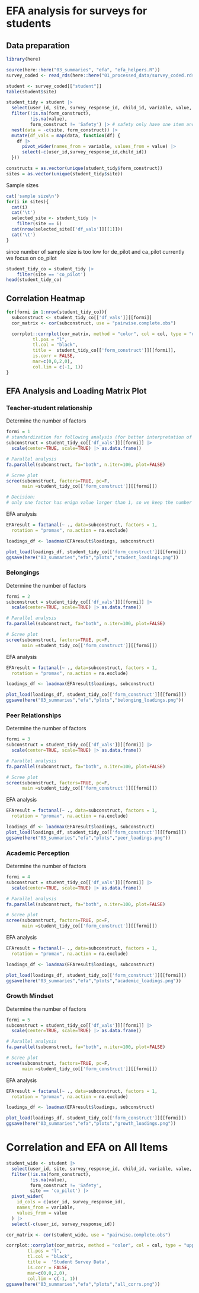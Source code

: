 
# EFA analysis for surveys for students

## Data preparation
```r

library(here)

source(here::here("03_summaries", "efa", "efa_helpers.R"))
survey_coded <- read_rds(here::here("01_processed_data/survey_coded.rds"))

student <- survey_coded[["student"]]
table(student$site)

student_tidy = student |>
  select(user_id, site, survey_response_id, child_id, variable, value, form_construct) |>
  filter(!is.na(form_construct), 
         !is.na(value),
         form_construct != 'Safety') |> # safety only have one item and cannot be used for EFA
  nest(data = -c(site, form_construct)) |>
  mutate(df_vals = map(data, function(df) {
    df |>
      pivot_wider(names_from = variable, values_from = value) |>
      select(-c(user_id,survey_response_id,child_id))
  })) 

constructs = as.vector(unique(student_tidy$form_construct))
sites = as.vector(unique(student_tidy$site))
```

Sample sizes

```r
cat('sample size\n')
for(i in sites){
  cat(i)
  cat('\t')
  selected_site <- student_tidy |>
    filter(site == i) 
  cat(nrow(selected_site[['df_vals']][[1]]))
  cat('\t')
}
```

since number of sample size is too low for de_pilot and ca_pilot
 currently we focus on co_pilot

```r
student_tidy_co = student_tidy |>
    filter(site == 'co_pilot') 
head(student_tidy_co)
```

## Correlation Heatmap
```r

for(formi in 1:nrow(student_tidy_co)){
  subconstruct <- student_tidy_co[['df_vals']][[formi]]
  cor_matrix <- cor(subconstruct, use = "pairwise.complete.obs")

  corrplot::corrplot(cor_matrix, method = "color", col = col, type = "upper", order = "original",
          tl.pos = "l", 
          tl.col = "black", 
          title =  student_tidy_co[['form_construct']][[formi]], 
          is.corr = FALSE,
          mar=c(0,0,2,0),
          col.lim = c(-1, 1)) 
}

```



## EFA Analysis and Loading Matrix Plot

### Teacher-student relationship

Determine the number of factors
```r
formi = 1
# standardization for following analysis (for better interpretation of loadings)
subconstruct = student_tidy_co[['df_vals']][[formi]] |>
  scale(center=TRUE, scale=TRUE) |> as.data.frame()

# Parallel analysis
fa.parallel(subconstruct, fa="both", n.iter=100, plot=FALSE)

# Scree plot
scree(subconstruct, factors=TRUE, pc=F, 
      main =student_tidy_co[['form_construct']][[formi]])

# Decision:
# only one factor has enign value larger than 1, so we keep the number of factors at 1
```

EFA analysis
```r
EFAresult = factanal(~ ., data=subconstruct, factors = 1,
  rotation = "promax", na.action = na.exclude)

loadings_df <- loadmax(EFAresult$loadings, subconstruct)

plot_load(loadings_df, student_tidy_co[['form_construct']][[formi]])
ggsave(here("03_summaries","efa","plots","student_loadings.png"))
```

### Belongings

Determine the number of factors
```r
formi = 2
subconstruct = student_tidy_co[['df_vals']][[formi]] |>
  scale(center=TRUE, scale=TRUE) |> as.data.frame()

# Parallel analysis
fa.parallel(subconstruct, fa="both", n.iter=100, plot=FALSE)

# Scree plot
scree(subconstruct, factors=TRUE, pc=F, 
      main =student_tidy_co[['form_construct']][[formi]])
```

EFA analysis
```r
EFAresult = factanal(~ ., data=subconstruct, factors = 1,
  rotation = "promax", na.action = na.exclude)

loadings_df <- loadmax(EFAresult$loadings, subconstruct)

plot_load(loadings_df, student_tidy_co[['form_construct']][[formi]])
ggsave(here("03_summaries","efa","plots","belonging_loadings.png"))
```


### Peer Relationships

Determine the number of factors
```r
formi = 3
subconstruct = student_tidy_co[['df_vals']][[formi]] |>
  scale(center=TRUE, scale=TRUE) |> as.data.frame()

# Parallel analysis
fa.parallel(subconstruct, fa="both", n.iter=100, plot=FALSE)

# Scree plot
scree(subconstruct, factors=TRUE, pc=F, 
      main =student_tidy_co[['form_construct']][[formi]])
```

EFA analysis
```r
EFAresult = factanal(~ ., data=subconstruct, factors = 1,
  rotation = "promax", na.action = na.exclude)

loadings_df <- loadmax(EFAresult$loadings, subconstruct)
plot_load(loadings_df, student_tidy_co[['form_construct']][[formi]])
ggsave(here("03_summaries","efa","plots","peer_loadings.png"))
```



### Academic Perception

Determine the number of factors
```r
formi = 4
subconstruct = student_tidy_co[['df_vals']][[formi]] |>
  scale(center=TRUE, scale=TRUE) |> as.data.frame()

# Parallel analysis
fa.parallel(subconstruct, fa="both", n.iter=100, plot=FALSE)

# Scree plot
scree(subconstruct, factors=TRUE, pc=F, 
      main =student_tidy_co[['form_construct']][[formi]])
```

EFA analysis
```r
EFAresult = factanal(~ ., data=subconstruct, factors = 1,
  rotation = "promax", na.action = na.exclude)

loadings_df <- loadmax(EFAresult$loadings, subconstruct)

plot_load(loadings_df, student_tidy_co[['form_construct']][[formi]])
ggsave(here("03_summaries","efa","plots","academic_loadings.png"))
```

### Growth Mindset

Determine the number of factors
```r
formi = 5
subconstruct = student_tidy_co[['df_vals']][[formi]] |>
  scale(center=TRUE, scale=TRUE) |> as.data.frame()

# Parallel analysis
fa.parallel(subconstruct, fa="both", n.iter=100, plot=FALSE)

# Scree plot
scree(subconstruct, factors=TRUE, pc=F, 
      main =student_tidy_co[['form_construct']][[formi]])
```

EFA analysis
```r
EFAresult = factanal(~ ., data=subconstruct, factors = 1,
  rotation = "promax", na.action = na.exclude)

loadings_df <- loadmax(EFAresult$loadings, subconstruct)

plot_load(loadings_df, student_tidy_co[['form_construct']][[formi]])
ggsave(here("03_summaries","efa","plots","growth_loadings.png"))
```

# Correlation and EFA on All Items
```r
student_wide <- student |>
  select(user_id, site, survey_response_id, child_id, variable, value, form_construct) |>
  filter(!is.na(form_construct), 
         !is.na(value),
         form_construct != 'Safety',
         site == 'co_pilot') |>
  pivot_wider(
    id_cols = c(user_id, survey_response_id),
    names_from = variable,
    values_from = value
  ) |>
  select(-c(user_id, survey_response_id))

cor_matrix <- cor(student_wide, use = "pairwise.complete.obs")

corrplot::corrplot(cor_matrix, method = "color", col = col, type = "upper", order = "original",
        tl.pos = "l", 
        tl.col = "black", 
        title =  'Student Survey Data', 
        is.corr = FALSE,
        mar=c(0,0,2,0),
        col.lim = c(-1, 1)) 
ggsave(here("03_summaries","efa","plots","all_corrs.png"))
```






